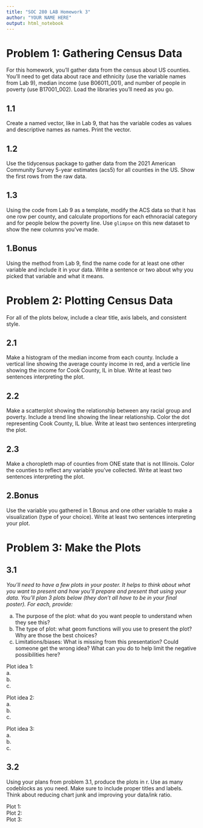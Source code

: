 ```yaml
---
title: "SOC 280 LAB Homework 3"
author: "YOUR NAME HERE"
output: html_notebook
---
```


# Problem 1: Gathering Census Data

For this homework, you'll gather data from the census about US counties. You'll need to get data about race and ethnicity (use the variable names from Lab 9), median income (use B06011_001), and number of people in poverty (use B17001_002). Load the libraries you'll need as you go.

## 1.1 
Create a named vector, like in Lab 9, that has the variable codes as values and descriptive names as names. Print the vector.

## 1.2 
Use the tidycensus package to gather data from the 2021 American Community Survey 5-year estimates (acs5) for all counties in the US. Show the first rows from the raw data.

## 1.3 
Using the code from Lab 9 as a template, modify the ACS data so that it has one row per county, and calculate proportions for each ethnoracial category and for people below the poverty line. Use `glimpse` on this new dataset to show the new columns you've made.

## 1.Bonus
Using the method from Lab 9, find the name code for at least one other variable and include it in your data. Write a sentence or two about why you picked that variable and what it means.

# Problem 2: Plotting Census Data
For all of the plots below, include a clear title, axis labels, and consistent style.

## 2.1 
Make a histogram of the median income from each county. Include a vertical line showing the average county income in red, and a verticle line showing the income for Cook County, IL in blue. Write at least two sentences interpreting the plot.

## 2.2 
Make a scatterplot showing the relationship between any racial group and poverty. Include a trend line showing the linear relationship. Color the dot representing Cook County, IL blue. Write at least two sentences interpreting the plot.

## 2.3 
Make a choropleth map of counties from ONE state that is not Illinois. Color the counties to reflect any variable you've collected. Write at least two sentences interpreting the plot.

## 2.Bonus
Use the variable you gathered in 1.Bonus and one other variable to make a visualization (type of your choice). Write at least two sentences interpreting your plot.
  
# Problem 3: Make the Plots  

## 3.1
*You'll need to have a few plots in your poster. It helps to think about what you want to present and how you'll prepare and present that using your data. You'll plan 3 plots below (they don't all have to be in your final poster). For each, provide:*
  
a. The purpose of the plot: what do you want people to understand when they see this?  
b. The type of plot: what geom functions will you use to present the plot? Why are those the best choices?  
c. Limitations/biases: What is missing from this presentation? Could someone get the wrong idea? What can you do to help limit the negative possibilities here?  

Plot idea 1:  
a.  
b.  
c.  

Plot idea 2:  
a.  
b.  
c.  

Plot idea 3:  
a.  
b.  
c.  

## 3.2
Using your plans from problem 3.1, produce the plots in r. Use as many codeblocks as you need. Make sure to include proper titles and labels. Think about reducing chart junk and improving your data/ink ratio.
  
Plot 1:  
Plot 2:  
Plot 3:  


